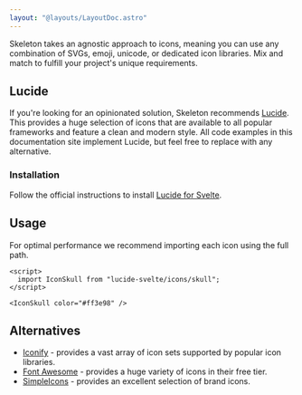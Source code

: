 ```yaml
---
layout: "@layouts/LayoutDoc.astro"
---
```




<p class="text-xl">
  Skeleton takes an agnostic approach to icons, meaning you can use any
  combination of SVGs, emoji, unicode, or dedicated icon libraries. Mix and
  match to fulfill your project's unique requirements.
</p>

## Lucide

<figure class="linker bg-noise">
  <div class="flex gap-4">
    <Heart size={48} />
    <UserRound size={48} />
    <Triangle size={48} />
  </div>
</figure>

If you're looking for an opinionated solution, Skeleton recommends [Lucide](https://lucide.dev/). This provides a huge selection of icons that are available to all popular frameworks and feature a clean and modern style. All code examples in this documentation site implement Lucide, but feel free to replace with any alternative.

### Installation

Follow the official instructions to install [Lucide for Svelte](https://lucide.dev/guide/packages/lucide-svelte).

## Usage

For optimal performance we recommend importing each icon using the full path.

```svelte
<script>
  import IconSkull from "lucide-svelte/icons/skull";
</script>

<IconSkull color="#ff3e98" />
```

## Alternatives

- [Iconify](https://iconify.design/) - provides a vast array of icon sets supported by popular icon libraries.
- [Font Awesome](https://fontawesome.com/) - provides a huge variety of icons in their free tier.
- [SimpleIcons](https://simpleicons.org/) - provides an excellent selection of brand icons.
